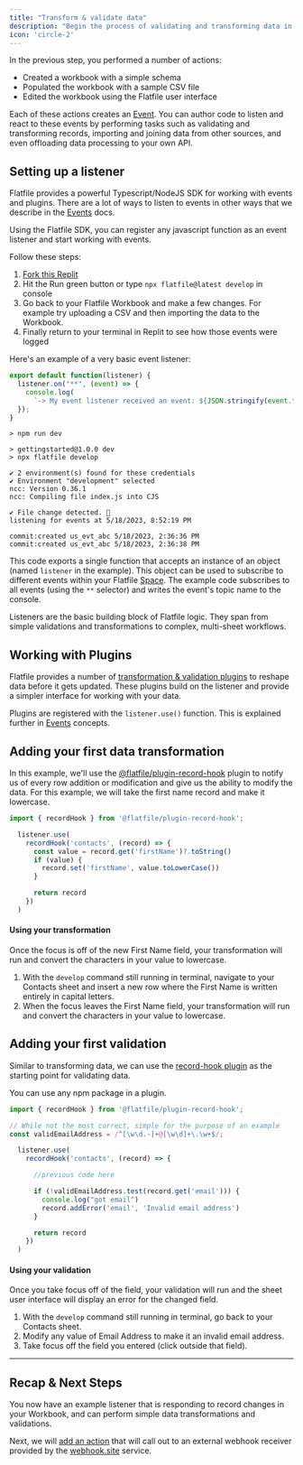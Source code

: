 ```yaml
---
title: "Transform & validate data"
description: "Begin the process of validating and transforming data in Flatfile by implementing a basic event handler."
icon: 'circle-2'
---
```


<Snippet file="dxpbanner.mdx"/>

In the previous step, you performed a number of actions:

* Created a workbook with a simple schema
* Populated the workbook with a sample CSV file
* Edited the workbook using the Flatfile user interface

Each of these actions creates an <Tooltip tip="Anatomy of an Event...">[Event](../concepts/events)</Tooltip>. You can author code to listen and react to these events by performing tasks such as validating and transforming records, importing and joining data from other sources, and even offloading data processing to your own API.

## Setting up a listener

<Note>Flatfile provides a powerful Typescript/NodeJS SDK for working with events and plugins. There are a lot of ways to listen to events in other ways that we describe in the [Events](../concepts/events) docs.</Note>

Using the Flatfile SDK, you can register any javascript function as an event listener and start working with events.

Follow these steps:

1. [Fork this Replit](https://replit.com/@flatfile/get-started)
2. Hit the Run green button or type `npx flatfile@latest develop` in console
3. Go back to your Flatfile Workbook and make a few changes. For example try uploading a CSV and then importing the data to the Workbook.
4. Finally return to your terminal in Replit to see how those events were logged

Here's an example of a very basic event listener:

```js index.js
export default function(listener) {
  listener.on("**", (event) => {
    console.log(
      `-> My event listener received an event: ${JSON.stringify(event.topic)}`)
  });
}
```

``` ssh Console
> npm run dev

> gettingstarted@1.0.0 dev
> npx flatfile develop

✔ 2 environment(s) found for these credentials
✔ Environment "development" selected
ncc: Version 0.36.1
ncc: Compiling file index.js into CJS

✔ File change detected. 🚀 
listening for events at 5/18/2023, 8:52:19 PM

commit:created us_evt_abc 5/18/2023, 2:36:36 PM
commit:created us_evt_abc 5/18/2023, 2:36:38 PM
```

This code exports a single function that accepts an instance of an object (named `listener` in the example). This object can be used to subscribe to different events within your Flatfile <Tooltip tip="A micro-application...">[Space](../concepts/spaces)</Tooltip>. The example code subscribes to all events (using the `**` selector) and writes the event's topic name to the console.

Listeners are the basic building block of Flatfile logic. They span from simple validations and transformations to complex, multi-sheet workflows.

## Working with Plugins

Flatfile provides a number of [transformation & validation plugins](../plugins/transform) to reshape data before it gets updated. These plugins build on the listener and provide a simpler interface for working with your data. 

<Tip>Plugins are registered with the `listener.use()` function. This is explained further in [Events](../concepts/events) concepts.</Tip>

## Adding your first data transformation

In this example, we'll use the [@flatfile/plugin-record-hook](../plugins/transform/record-hook) plugin to notify us of every row addition or modification and give us the ability to modify the data. For this example, we will take the first name record and make it lowercase.

```js index.js
import { recordHook } from '@flatfile/plugin-record-hook';

  listener.use(
    recordHook('contacts', (record) => {
      const value = record.get('firstName')?.toString()
      if (value) {
        record.set('firstName', value.toLowerCase())
      }

      return record
    })
  )
```

#### Using your transformation 

Once the focus is off of the new First Name field, your transformation will run and convert the characters in your value to lowercase.

1. With the `develop` command still running in terminal, navigate to your Contacts sheet and insert a new row where the First Name is written entirely in capital letters. 
2. When the focus leaves the First Name field, your transformation will run and convert the characters in your value to lowercase.


## Adding your first validation

Similar to transforming data, we can use the [record-hook plugin](../plugins/transform/record-hook) as the starting point for validating data.

<Tip>
You can use any npm package in a plugin.
</Tip>

```js index.js
import { recordHook } from '@flatfile/plugin-record-hook';

// While not the most correct, simple for the purpose of an example
const validEmailAddress = /^[\w\d.-]+@[\w\d]+\.\w+$/;

  listener.use(
    recordHook('contacts', (record) => {

      //previous code here

      if (!validEmailAddress.test(record.get('email'))) {
        console.log("got email")
        record.addError('email', 'Invalid email address')
      }

      return record
    })
  )
```

#### Using your validation 

Once you take focus off of the field, your validation will run and the sheet user interface will display an error for the changed field.

1. With the `develop` command still running in terminal, go back to your Contacts sheet.
2. Modify any value of Email Address to make it an invalid email address. 
3. Take focus off the field you entered (click outside that field). 


---

## Recap & Next Steps

You now have an example listener that is responding to record changes in your Workbook, and can perform simple data transformations and validations.

Next, we will [add an action](submit-action) that will call out to an external webhook receiver provided by the [webhook.site](https://webhook.site) service.
